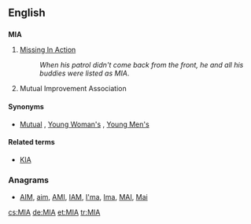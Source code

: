 {{also|mia|Mia}}
==English==

==={{initialism-old|en}}===
'''MIA'''

# [[missing in action|Missing In Action]]
#: ''When his patrol didn't come back from the front, he and all his buddies were listed as MIA''.
# {{Mormonism}} Mutual Improvement Association

====Synonyms====
* {{sense|Mutual Improvement Association}} [[Mutual]] , [[w:Young Women (organization)|Young Woman's]] , [[w:Young Men (organization)|Young Men's]]

====Related terms====
* {{sense|military}} [[KIA]]

===Anagrams===
* [[AIM#English|AIM]], [[aim#English|aim]], [[AMI#English|AMI]], [[IAM#English|IAM]], [[I'ma#English|I'ma]], [[Ima#English|Ima]], [[MAI#English|MAI]], [[Mai#English|Mai]]

[[cs:MIA]]
[[de:MIA]]
[[et:MIA]]
[[tr:MIA]]